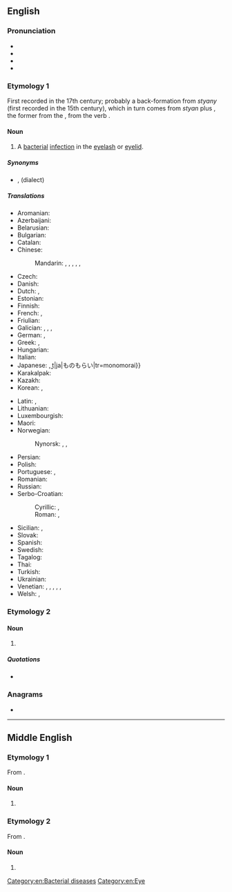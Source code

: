 ==English==
{{wikipedia}}

===Pronunciation===
* {{IPA|en|/ˈstaɪ/}}
* {{audio|en|LL-Q1860 (eng)-Vealhurl-stye.wav|Audio (Southern England)}}
* {{rhymes|en|aɪ|s=1}}
* {{homophones|en|sty}}

===Etymology 1===
First recorded in the 17th century; probably a back-formation from ''styany'' (first recorded in the 15th century), which in turn comes from ''styan'' plus {{m|en|eye}}, the former from the {{der|en|ang|stigend|stīġend|rising, riser; stye}}, from the verb {{m|ang|stigan|stīgan|climb, ascend}}.

====Noun====
{{en-noun}}

# {{lb|en|disease}} A [[bacterial]] [[infection]] in the [[eyelash]] or [[eyelid]].

=====Synonyms=====
* {{l|en|hordeolum}}, {{l|en|powk}} (dialect)

=====Translations=====
{{trans-top|bacterial infection of the eyelash or eyelid}}
* Aromanian: {{t|rup|ulcior|m}}
* Azerbaijani: {{t|az|itdirsəyi}}
* Belarusian: {{t|be|ячме́нь|m}}
* Bulgarian: {{t+|bg|ечеми́к|m}}
* Catalan: {{t+|ca|urçol}}
* Chinese:
*: Mandarin: {{t+|cmn|針眼|sc=Hani}}, {{t+|cmn|针眼|tr=zhēnyan|sc=Hani}}, {{t|cmn|偷針眼|sc=Hani}}, {{t|cmn|偷针眼|tr=tōuzhēnyan|sc=Hani}}, {{t+|cmn|麥粒腫|sc=Hani}}, {{t+|cmn|麦粒肿|tr=màilìzhǒng|sc=Hani}}
* Czech: {{t+|cs|ječné zrno|n}}
* Danish: {{t|da|bygkorn}}
* Dutch: {{t+|nl|strontje|n}}, {{t+|nl|stijg|m}}
* Estonian: {{t+|et|odraiva}}
* Finnish: {{t+|fi|näärännäppy}}
* French: {{t+|fr|orgelet|m}}, {{t|fr|compère loriot|m}}
* Friulian: {{t|fur|vuarbit|m}}
* Galician: {{t+|gl|tirizó}}, {{t+|gl|orizó|m}}, {{t|gl|orzón|m}}, {{t+|gl|toromelo|m}}
* German: {{t|de|Hordeolum|n}}, {{t+|de|Gerstenkorn|n}}
* Greek: {{t+|el|κριθαράκι|n}}, {{t+|el|κριθή|f}}
* Hungarian: {{t+|hu|árpa}}
* Italian: {{t+|it|orzaiolo}}
* Japanese: {{t|ja|麦粒腫|tr=ばくりゅうしゅ, bakuryūshu}}, ̺t|ja|ものもらい|tr=monomorai}}
* Karakalpak: {{t|kaa|terisken}}
* Kazakh: {{t|kk|теріскен|sc=Cyrl}}
* Korean: {{t+|ko|다래끼}}, {{t|ko|맥립종}}
{{trans-mid}}
* Latin: {{t|la|hordeolus|m}}, {{t|la|varulus|m}}
* Lithuanian: {{t|lt|miežis}}
* Luxembourgish: {{t|lb|Weeschësser|m}}
* Maori: {{t|mi|kiritoi}}
* Norwegian: {{t|no|byggkorn}}
*: Nynorsk: {{t+|nn|sti|m|n}}, {{t|nn|byggkorn|n}}, {{t|nn|hordeolum|n}}
* Persian: {{t+|fa|گل مژه|tr=gul-e muže}}
* Polish: {{t+|pl|jęczmień|m-in}}
* Portuguese: {{t+|pt|hordéolo|m}}, {{t+|pt|terçol|m}}
* Romanian: {{t+|ro|urcior|m}}
* Russian: {{t+|ru|ячме́нь|m}}
* Serbo-Croatian:
*: Cyrillic: {{t|sh|јечменац|m}}, {{t|sh|чмичак|m}}
*: Roman: {{t+|sh|ječmenac|m}}, {{t+|sh|čmičak|m}}
* Sicilian: {{t+|scn|occhialoru|m}}, {{t+|scn|agghialoru|m}}
* Slovak: {{t|sk|jačmenné zrno|n}}
* Spanish: {{t+|es|orzuelo|m}}
* Swedish: {{t+|sv|vagel}}
* Tagalog: {{t|tl|kuliti}}
* Thai: {{t+|th|กุ้งยิง}}
* Turkish: {{t+|tr|arpacık}}
* Ukrainian: {{t+|uk|ячмі́нь|m}}
* Venetian: {{t|vec|orxoło|m}}, {{t|vec|orbioło|m}}, {{t|vec|ruxoło|m}}, {{t|vec|ruxiol}}, {{t|vec|orbegoło}}, {{t|vec|rebegoło}}
* Welsh: {{t|cy|llefrithen|f}} {{qualifier|North}}, {{t|cy|llefelyn|m}} {{qualifier|South}}
{{trans-bottom}}

===Etymology 2===

====Noun====
{{en-noun}}

# {{archaic form of|en|sty}} {{q|shelter for pigs}}

=====Quotations=====
* {{seeCites|en}}

===Anagrams===
* {{anagrams|en|a=esty|Tyes|etys|stey|teys|tyes|yest|yet's|yets}}

[[Category:en:Bacterial diseases]]
[[Category:en:Eye]]

----

==Middle English==

===Etymology 1===
From {{inh|enm|ang|stīġ}}.

====Noun====
{{head|enm|noun}}

# {{alt form|enm|sty|id=path|t=path}}

===Etymology 2===
From {{bor|enm|non|stigi}}.

====Noun====
{{head|enm|noun}}

# {{alt form|enm|stie|id=ladder|t=ladder}}